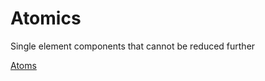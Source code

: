 # Atomics

Single element components that cannot be reduced further

[Atoms](https://atomicdesign.bradfrost.com/chapter-2/#atoms)
